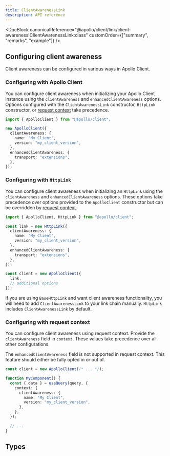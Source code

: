 ```yaml
---
title: ClientAwarenessLink
description: API reference
---
```


<DocBlock
  canonicalReference="@apollo/client/link/client-awareness!ClientAwarenessLink:class"
  customOrder={["summary", "remarks", "example"]}
/>

## Configuring client awareness

Client awareness can be configured in various ways in Apollo Client.

### Configuring with Apollo Client

You can configure client awareness when initializing your Apollo Client instance using the `clientAwareness` and `enhancedClientAwareness` options. Options configured with the `ClientAwarenessLink` constructor, `HttpLink` constructor, or [request context](./introduction#managing-context) take precedence.

```ts
import { ApolloClient } from "@apollo/client";

new ApolloClient({
  clientAwareness: {
    name: "My Client",
    version: "my_client_version",
  },
  enhancedClientAwareness: {
    transport: "extensions",
  },
});
```

### Configuring with `HttpLink`

You can configure client awareness when initializing an `HttpLink` using the `clientAwareness` and `enhancedClientAwareness` options. These options take precedence over options provided to the `ApolloClient` constructor but can be overridden by [request context](./introduction#managing-context).

```ts
import { ApolloClient, HttpLink } from "@apollo/client";

const link = new HttpLink({
  clientAwareness: {
    name: "My Client",
    version: "my_client_version",
  },
  enhancedClientAwareness: {
    transport: "extensions",
  },
});

const client = new ApolloClient({
  link,
  // additional options
});
```

<Note>

If you are using `BaseHttpLink` and want client awareness functionality, you will need to add `ClientAwarenessLink` to your link chain manually. `HttpLink` includes `ClientAwarenessLink` by default.

</Note>

### Configuring with request context

You can configure client awareness using request context. Provide the `clientAwareness` field in `context`. These values take precedence over all other configurations.

<Note>

The `enhancedClientAwareness` field is not supported in request context. This feature should either be fully opted in or out of.

</Note>

```ts
const client = new ApolloClient(/* ... */);

function MyComponent() {
  const { data } = useQuery(query, {
    context: {
      clientAwareness: {
        name: "My Client",
        version: "my_client_version",
      },
    },
  });

  // ...
}
```

## Types

<InterfaceDetails
  canonicalReference="@apollo/client/link/client-awareness!ClientAwarenessLink.Options:interface"
  headingLevel={3}
  displayName="ClientAwarenessLink.Options"
/>

<InterfaceDetails
  canonicalReference="@apollo/client/link/client-awareness!ClientAwarenessLink.ClientAwarenessOptions:interface"
  headingLevel={3}
  displayName="ClientAwarenessLink.ClientAwarenessOptions"
/>

<InterfaceDetails
  canonicalReference="@apollo/client/link/client-awareness!ClientAwarenessLink.EnhancedClientAwarenessOptions:interface"
  headingLevel={3}
  displayName="ClientAwarenessLink.EnhancedClientAwarenessOptions"
/>
